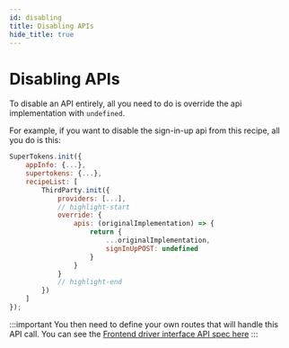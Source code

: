 ```yaml
---
id: disabling
title: Disabling APIs
hide_title: true
---
```



# Disabling APIs

To disable an API entirely, all you need to do is override the api implementation with `undefined`.

For example, if you want to disable the sign-in-up api from this recipe, all you do is this:

<BackendSDKTabs>
<TabItem value="nodejs">

```jsx
SuperTokens.init({
    appInfo: {...},
    supertokens: {...},
    recipeList: [
        ThirdParty.init({
            providers: [...],
            // highlight-start
            override: {
                apis: (originalImplementation) => {
                    return {
                        ...originalImplementation,
                        signInUpPOST: undefined
                    }
                }
            }
            // highlight-end
        })
    ]
});
```
</TabItem>
</BackendSDKTabs>


:::important
You then need to define your own routes that will handle this API call. You can see the [Frontend driver interface API spec here](../../apis)
:::